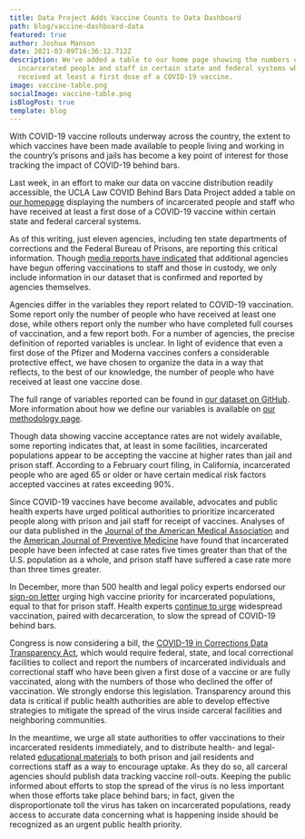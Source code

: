```yaml
---
title: Data Project Adds Vaccine Counts to Data Dashboard
path: blog/vaccine-dashboard-data
featured: true
author: Joshua Manson
date: 2021-03-09T16:36:12.712Z
description: We've added a table to our home page showing the numbers of
  incarcerated people and staff in certain state and federal systems who have
  received at least a first dose of a COVID-19 vaccine.
image: vaccine-table.png
socialImage: vaccine-table.png
isBlogPost: true
template: blog
---
```

With COVID-19 vaccine rollouts underway across the country, the extent to which vaccines have been made available to people living and working in the country’s prisons and jails has become a key point of interest for those tracking the impact of COVID-19 behind bars. 

Last week, in an effort to make our data on vaccine distribution readily accessible, the UCLA Law COVID Behind Bars Data Project added a table on [our homepage](https://uclacovidbehindbars.org/) displaying the numbers of incarcerated people and staff who have received at least a first dose of a COVID-19 vaccine within certain state and federal carceral systems. 

As of this writing, just eleven agencies, including ten state departments of corrections and the Federal Bureau of Prisons, are reporting this critical information. Though [media reports have indicated](https://uclacovidbehindbars.org/blog/vaccine-rollout) that additional agencies have begun offering vaccinations to staff and those in custody, we only include information in our dataset that is confirmed and reported by agencies themselves. 

Agencies differ in the variables they report related to COVID-19 vaccination. Some report only the number of people who have received at least one dose, while others report only the number who have completed full courses of vaccination, and a few report both. For a number of agencies, the precise definition of reported variables is unclear. In light of evidence that even a first dose of the Pfizer and Moderna vaccines confers a considerable protective effect, we have chosen to organize the data in a way that reflects, to the best of our knowledge, the number of people who have received at least one vaccine dose. 

The full range of variables reported can be found in [our dataset on GitHub](https://github.com/uclalawcovid19behindbars/data/blob/master/latest-data/state_aggregate_counts.csv). More information about how we define our variables is available on [our methodology page](https://uclacovidbehindbars.org/methods).

Though data showing vaccine acceptance rates are not widely available, some reporting indicates that, at least in some facilities, incarcerated populations appear to be accepting the vaccine at higher rates than jail and prison staff. According to a February court filing, in California, incarcerated people who are aged 65 or older or have certain medical risk factors accepted vaccines at rates exceeding 90%.

Since COVID-19 vaccines have become available, advocates and public health experts have urged political authorities to prioritize incarcerated people along with prison and jail staff for receipt of vaccines. Analyses of our data published in the [Journal of the American Medical Association](https://jamanetwork.com/journals/jama/fullarticle/2768249) and the [American Journal of Preventive Medicine](https://www.ajpmonline.org/article/S0749-3797(21)00118-5/fulltext) have found that incarcerated people have been infected at case rates five times greater than that of the U.S. population as a whole, and prison staff have suffered a case rate more than three times greater.

In December, more than 500 health and legal policy experts endorsed our [sign-on letter](https://docs.google.com/document/d/1Rlz5lCDHLCJ4Pnhl0mdNl3VeRSuBu8QWblRtjXu6zN0/edit#) urging high vaccine priority for incarcerated populations, equal to that for prison staff. Health experts [continue to urge](https://www.nejm.org/doi/full/10.1056/NEJMp2100609) widespread vaccination, paired with decarceration, to slow the spread of COVID-19 behind bars.

Congress is now considering a bill, the [COVID-19 in Corrections Data Transparency Act](https://pressley.house.gov/media/press-releases/pressley-warren-garcia-booker-murray-colleagues-reintroduce-covid-19), which would require federal, state, and local correctional facilities to collect and report the numbers of incarcerated individuals and correctional staff who have been given a first dose of a vaccine or are fully vaccinated, along with the numbers of those who declined the offer of vaccination. We strongly endorse this legislation. Transparency around this data is critical if public health authorities are able to develop effective strategies to mitigate the spread of the virus inside carceral facilities and neighboring communities.

In the meantime, we urge all state authorities to offer vaccinations to their incarcerated residents immediately, and to distribute health- and legal-related [educational materials](https://uclacovidbehindbars.org/blog/pln-vaccine) to both prison and jail residents and corrections staff as a way to encourage uptake. As they do so, all carceral agencies should publish data tracking vaccine roll-outs. Keeping the public informed about efforts to stop the spread of the virus is no less important when those efforts take place behind bars; in fact, given the disproportionate toll the virus has taken on incarcerated populations, ready access to accurate data concerning what is happening inside should be recognized as an urgent public health priority.